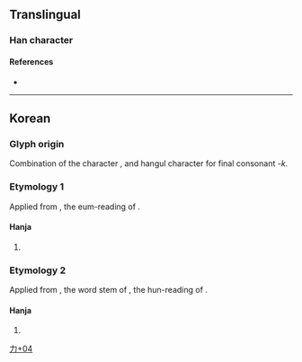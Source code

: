 {{character info}}
==Translingual==

===Han character===
{{Han char|rn=19|rad=力|as=04|sn=6|four=|canj=KRN,KRS|ids=⿱加𠃍}}

====References====
* {{Han ref|kx=0146.241|dkj=|dj=|hdz=|uh=3516}}

----

==Korean==

===Glyph origin===
Combination of the character {{m|ko|加|ts=[[가]]|tr=ga|pos=hun-reading: {{ko-l|더하다|to be more than, to add}}, derived from {{ko-l|더|more}}}}, and hangul character {{ko-l|ㄱ}} for final consonant ''-k''.

===Etymology 1===
Applied from {{ko-l|가}}, the eum-reading of {{m|ko|加}}.

====Hanja====
{{ko-hanja/new|음역자|각}}

# {{n-g|A character used phonetically; this character has no inherent meaning.}}

===Etymology 2===
Applied from {{ko-l|더}}, the word stem of {{ko-l|더하다}}, the hun-reading of {{m|ko|加}}.

====Hanja====
{{ko-hanja/new|음역자|덕}}

# {{n-g|A character used phonetically; this character has no inherent meaning.}}

[[Category:Korean-only CJKV Characters|力+04]]